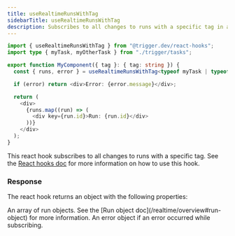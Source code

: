 ```yaml
---
title: useRealtimeRunsWithTag
sidebarTitle: useRealtimeRunsWithTag
description: Subscribes to all changes to runs with a specific tag in a React component.
---
```



<RequestExample>

```ts Example
import { useRealtimeRunsWithTag } from "@trigger.dev/react-hooks";
import type { myTask, myOtherTask } from "./trigger/tasks";

export function MyComponent({ tag }: { tag: string }) {
  const { runs, error } = useRealtimeRunsWithTag<typeof myTask | typeof myOtherTask>(tag);

  if (error) return <div>Error: {error.message}</div>;

  return (
    <div>
      {runs.map((run) => (
        <div key={run.id}>Run: {run.id}</div>
      ))}
    </div>
  );
}
```

</RequestExample>

This react hook subscribes to all changes to runs with a specific tag. See the [React hooks doc](/frontend/react-hooks) for more information on how to use this hook.

### Response

The react hook returns an object with the following properties:

<ParamField path="runs" type="object[]" required>
  An array of run objects. See the [Run object doc](/realtime/overview#run-object) for more
  information.
</ParamField>

<ParamField path="error" type="Error">
  An error object if an error occurred while subscribing.
</ParamField>
